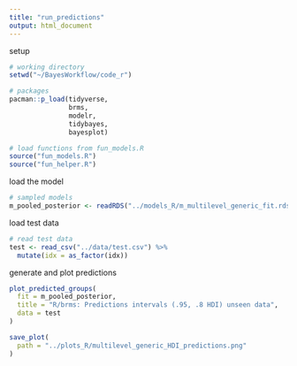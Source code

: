 ```yaml
---
title: "run_predictions"
output: html_document
---
```


setup

```r
# working directory 
setwd("~/BayesWorkflow/code_r")

# packages
pacman::p_load(tidyverse, 
               brms,
               modelr,
               tidybayes,
               bayesplot)

# load functions from fun_models.R
source("fun_models.R")
source("fun_helper.R")
```

load the model

```r

# sampled models
m_pooled_posterior <- readRDS("../models_R/m_multilevel_generic_fit.rds")

```

load test data

```r

# read test data
test <- read_csv("../data/test.csv") %>%
  mutate(idx = as_factor(idx))

```

generate and plot predictions

```r

plot_predicted_groups(
  fit = m_pooled_posterior,
  title = "R/brms: Predictions intervals (.95, .8 HDI) unseen data",
  data = test
)

save_plot(
  path = "../plots_R/multilevel_generic_HDI_predictions.png"
)

```


